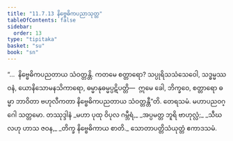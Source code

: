 ```yaml
---
title: "11.7.13 နိဗ္ဗေဓိကပညာသုတ္တ"
tableOfContents: false
sidebar:
  order: 13
type: "tipitaka"
basket: "su"
book: "sn"
---
```



<DynamicBreadcrumb />

<Division number="1070" book="sn" e="ch" v="18" p="439">

<Paragraph number="2160" book="sn">
“…  နိဗ္ဗေဓိကပညတာယ သံဝတ္တန္တိ. ကတမေ စတ္တာရော? သပ္ပုရိသသံသေဝေါ, သဒ္ဓမ္မဿဝနံ, ယောနိသောမနသိကာရော, ဓမ္မာနုဓမ္မပ္ပဋိပတ္တိ—  ဣမေ ခေါ, ဘိက္ခဝေ, စတ္တာရော ဓမ္မာ ဘာဝိတာ ဗဟုလီကတာ နိဗ္ဗေဓိကပညတာယ သံဝတ္တန္တီ”တိ.

</Paragraph>
</Division>

<Paragraph number="2161" type="center" book="sn">
တေရသမံ.



</Paragraph>

<Paragraph number="2162" type="center" book="sn">
မဟာပညဝဂ္ဂေါ သတ္တမော.



</Paragraph>

<Paragraph number="2163" type="center" book="sn">
တဿုဒ္ဒါနံ


</Paragraph>

<Paragraph number="2164" type="verses" book="sn">
_မဟာ ပုထု ဝိပုလ ဂမ္ဘီရံ,_  
_အပ္ပမတ္တ ဘူရိ ဗာဟုလ္လံ;_  
_သီဃ လဟု ဟာသ ဇဝန,_  
_တိက္ခ နိဗ္ဗေဓိကာယ စာတိ._  


</Paragraph>

<Paragraph number="2165" type="center" book="sn">
သောတာပတ္တိသံယုတ္တံ ဧကာဒသမံ.
</Paragraph>